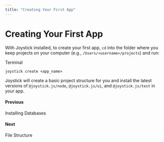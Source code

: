 ```yaml
---
title: "Creating Your First App"
---
```


# Creating Your First App

With Joystick installed, to create your first app, `cd` into the folder where you keep projects on your computer (e.g., `/Users/<username>/projects`) and run:

Terminal

    joystick create <app_name>

Joystick will create a basic project structure for you and install the latest versions of `@joystick.js/node`, `@joystick.js/ui`, and `@joystick.js/test` in your app.

[](getting-started-tutorial/installing-databases)

#### Previous

Installing Databases

[](getting-started-tutorial/file-structure)

#### Next

File Structure

